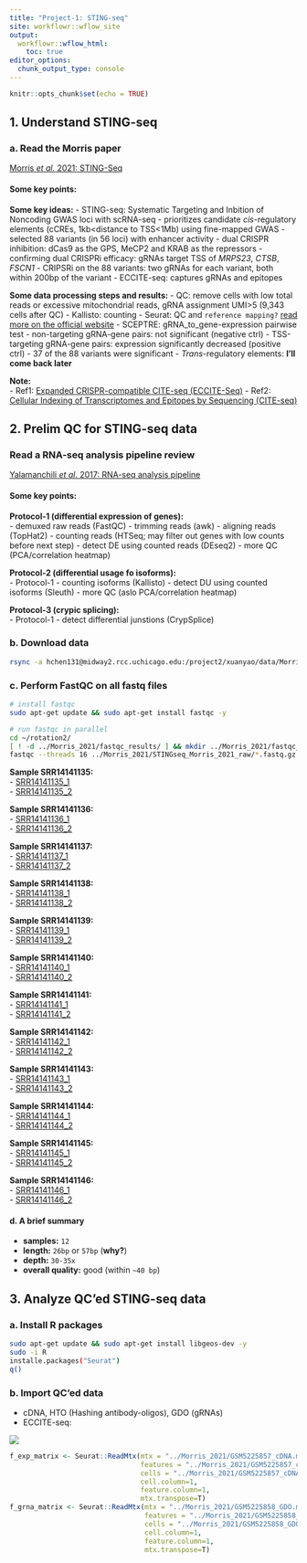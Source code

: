 ```yaml
---
title: "Project-1: STING-seq"
site: workflowr::wflow_site
output:
  workflowr::wflow_html:
    toc: true
editor_options:
  chunk_output_type: console
---
```


```r
knitr::opts_chunk$set(echo = TRUE)
```

## 1. Understand STING-seq

### a. Read the Morris paper

[Morris *et al.* 2021: STING-Seq](https://chenh19.github.io/rotation2/refs/Morris_2020.pdf)

#### Some key points:

**Some key ideas:**
- STING-seq: Systematic Targeting and Inbition of Noncoding GWAS loci with scRNA-seq
- prioritizes candidate *cis*-regulatory elements (cCREs, 1kb<distance to TSS<1Mb) using fine-mapped GWAS
- selected 88 variants (in 56 loci) with enhancer activity
- dual CRISPR inhibition: dCas9 as the GPS, MeCP2 and KRAB as the repressors
- confirming dual CRISPRi efficacy: gRNAs target TSS of *MRPS23*, *CTSB*, *FSCN1*
- CRIPSRi on the 88 variants: two gRNAs for each variant, both within 200bp of the variant
- ECCITE-seq: captures gRNAs and epitopes

**Some data processing steps and results:**
- QC: remove cells with low total reads or excessive mitochondrial reads, gRNA assignment UMI>5 (9,343 cells after QC)
- Kallisto: counting
- Seurat: QC and ```reference mapping?``` [read more on the official website](https://satijalab.org/seurat/)
- SCEPTRE: gRNA_to_gene-expression pairwise test
- non-targeting gRNA-gene pairs: not significant (negative ctrl)
- TSS-targeting gRNA-gene pairs: expression significantly decreased (positive ctrl)
- 37 of the 88 variants were significant
- *Trans*-regulatory elements: **I'll come back later**


**Note:**  
- Ref1: [Expanded CRISPR-compatible CITE-seq (ECCITE-Seq)](https://cite-seq.com/eccite-seq/)
- Ref2: [Cellular Indexing of Transcriptomes and Epitopes by Sequencing (CITE-seq)](https://cite-seq.com/)

## 2. Prelim QC for STING-seq data

### Read a RNA-seq analysis pipeline review

[Yalamanchili *et al.* 2017: RNA-seq analysis pipeline](https://chenh19.github.io/rotation2/refs/Yalamanchili_2017.pdf)  

#### Some key points:

**Protocol-1 (differential expression of genes):**  
- demuxed raw reads (FastQC)
- trimming reads (awk)
- aligning reads (TopHat2)
- counting reads (HTSeq; may filter out genes with low counts before next step)
- detect DE using counted reads (DEseq2)
- more QC (PCA/correlation heatmap)

**Protocol-2 (differential usage fo isoforms):**  
- Protocol-1
- counting isoforms (Kallisto)
- detect DU using counted isoforms (Sleuth)
- more QC (aslo PCA/correlation heatmap)

**Protocol-3 (crypic splicing):**  
- Protocol-1
- detect differential junstions (CrypSplice)

### b. Download data
```bash
rsync -a hchen131@midway2.rcc.uchicago.edu:/project2/xuanyao/data/Morris_2021 ~/Desktop
```

### c. Perform FastQC on all fastq files
```bash
# install fastqc
sudo apt-get update && sudo apt-get install fastqc -y

# run fastqc in parallel
cd ~/rotation2/
[ ! -d ../Morris_2021/fastqc_results/ ] && mkdir ../Morris_2021/fastqc_results/
fastqc --threads 16 ../Morris_2021/STINGseq_Morris_2021_raw/*.fastq.gz --outdir=../Morris_2021/fastqc_results/
```

**Sample SRR14141135:**  
- [SRR14141135_1](https://chenh19.github.io/rotation2/fastqc_reports/SRR14141135_cDNA_Homo_sapiens_1_fastqc.html)  
- [SRR14141135_2](https://chenh19.github.io/rotation2/fastqc_reports/SRR14141135_cDNA_Homo_sapiens_2_fastqc.html)  
  
**Sample SRR14141136:**  
- [SRR14141136_1](https://chenh19.github.io/rotation2/fastqc_reports/SRR14141136_cDNA_Homo_sapiens_1_fastqc.html)  
- [SRR14141136_2](https://chenh19.github.io/rotation2/fastqc_reports/SRR14141136_cDNA_Homo_sapiens_2_fastqc.html)  
  
**Sample SRR14141137:**  
- [SRR14141137_1](https://chenh19.github.io/rotation2/fastqc_reports/SRR14141137_cDNA_Homo_sapiens_1_fastqc.html)  
- [SRR14141137_2](https://chenh19.github.io/rotation2/fastqc_reports/SRR14141137_cDNA_Homo_sapiens_2_fastqc.html)  
  
**Sample SRR14141138:**  
- [SRR14141138_1](https://chenh19.github.io/rotation2/fastqc_reports/SRR14141138_cDNA_Homo_sapiens_1_fastqc.html)  
- [SRR14141138_2](https://chenh19.github.io/rotation2/fastqc_reports/SRR14141138_cDNA_Homo_sapiens_2_fastqc.html)  
  
**Sample SRR14141139:**  
- [SRR14141139_1](https://chenh19.github.io/rotation2/fastqc_reports/SRR14141139_cDNA_Homo_sapiens_1_fastqc.html)  
- [SRR14141139_2](https://chenh19.github.io/rotation2/fastqc_reports/SRR14141139_cDNA_Homo_sapiens_2_fastqc.html)  
  
**Sample SRR14141140:**  
- [SRR14141140_1](https://chenh19.github.io/rotation2/fastqc_reports/SRR14141140_cDNA_Homo_sapiens_1_fastqc.html)  
- [SRR14141140_2](https://chenh19.github.io/rotation2/fastqc_reports/SRR14141140_cDNA_Homo_sapiens_2_fastqc.html)  
  
**Sample SRR14141141:**  
- [SRR14141141_1](https://chenh19.github.io/rotation2/fastqc_reports/SRR14141141_cDNA_Homo_sapiens_1_fastqc.html)  
- [SRR14141141_2](https://chenh19.github.io/rotation2/fastqc_reports/SRR14141141_cDNA_Homo_sapiens_2_fastqc.html)  
  
**Sample SRR14141142:**  
- [SRR14141142_1](https://chenh19.github.io/rotation2/fastqc_reports/SRR14141142_cDNA_Homo_sapiens_1_fastqc.html)  
- [SRR14141142_2](https://chenh19.github.io/rotation2/fastqc_reports/SRR14141142_cDNA_Homo_sapiens_2_fastqc.html)  
  
**Sample SRR14141143:**  
- [SRR14141143_1](https://chenh19.github.io/rotation2/fastqc_reports/SRR14141143_HTO_Homo_sapiens_1_fastqc.html)  
- [SRR14141143_2](https://chenh19.github.io/rotation2/fastqc_reports/SRR14141143_HTO_Homo_sapiens_2_fastqc.html)  
  
**Sample SRR14141144:**  
- [SRR14141144_1](https://chenh19.github.io/rotation2/fastqc_reports/SRR14141144_HTO_Homo_sapiens_1_fastqc.html)  
- [SRR14141144_2](https://chenh19.github.io/rotation2/fastqc_reports/SRR14141144_HTO_Homo_sapiens_2_fastqc.html)  
  
**Sample SRR14141145:**  
- [SRR14141145_1](https://chenh19.github.io/rotation2/fastqc_reports/SRR14141145_GDO_Homo_sapiens_1_fastqc.html)  
- [SRR14141145_2](https://chenh19.github.io/rotation2/fastqc_reports/SRR14141145_GDO_Homo_sapiens_2_fastqc.html)  
  
**Sample SRR14141146:**  
- [SRR14141146_1](https://chenh19.github.io/rotation2/fastqc_reports/SRR14141146_GDO_Homo_sapiens_1_fastqc.html)  
- [SRR14141146_2](https://chenh19.github.io/rotation2/fastqc_reports/SRR14141146_GDO_Homo_sapiens_2_fastqc.html)  

  
#### d. A brief summary

- **samples:** ```12```
- **length:** ```26bp``` or ```57bp``` (**why?**)
- **depth:** ```30-35x```
- **overall quality:** good (within ```~40 bp```)







## 3. Analyze QC'ed STING-seq data

### a. Install R packages
```bash
sudo apt-get update && sudo apt-get install libgeos-dev -y
sudo -i R
installe.packages("Seurat")
q()
```

### b. Import QC'ed data

- cDNA, HTO (Hashing antibody-oligos), GDO (gRNAs)  
- ECCITE-seq:  

![](https://citeseq.files.wordpress.com/2018/11/eccite.png)


```r
f_exp_matrix <- Seurat::ReadMtx(mtx = "../Morris_2021/GSM5225857_cDNA.mtx", 
                                features = "../Morris_2021/GSM5225857_cDNA.features.txt", 
                                cells = "../Morris_2021/GSM5225857_cDNA.barcodes.txt", 
                                cell.column=1, 
                                feature.column=1, 
                                mtx.transpose=T)
f_grna_matrix <- Seurat::ReadMtx(mtx = "../Morris_2021/GSM5225858_GDO.mtx", 
                                 features = "../Morris_2021/GSM5225858_GDO.features.txt", 
                                 cells = "../Morris_2021/GSM5225858_GDO.barcodes.txt", 
                                 cell.column=1, 
                                 feature.column=1, 
                                 mtx.transpose=T)
```

